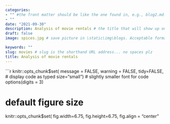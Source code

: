 ```yaml
---
categories:  
- "" #the front matter should be like the one found in, e.g., blog2.md. It cannot be like the normal Rmd we used
- ""
date: "2021-09-30"
description: Analysis of movie rentals # the title that will show up once someone gets to this page
draft: false
image: spices.jpg # save picture in \static\img\blogs. Acceptable formats= jpg, jpeg, or png . Your iPhone pics wont work

keywords: ""
slug: movies # slug is the shorthand URL address... no spaces plz
title: Analysis of movie rentals
---
```



```r
knitr::opts_chunk$set(
  message = FALSE, 
  warning = FALSE,
  tidy=FALSE, # display code as typed
  size="small") # slightly smaller font for code
options(digits = 3)

# default figure size
knitr::opts_chunk$set(
  fig.width=6.75, 
  fig.height=6.75,
  fig.align = "center"